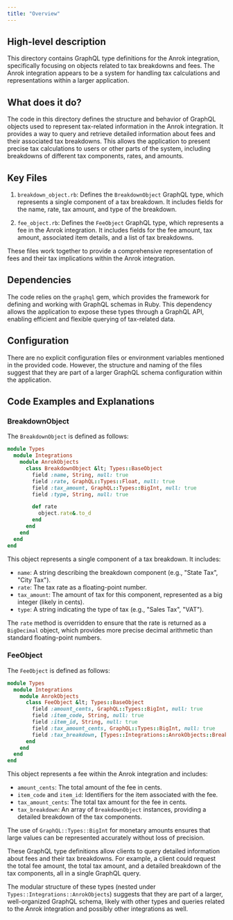 ```yaml
---
title: "Overview"
---
```


## High-level description
This directory contains GraphQL type definitions for the Anrok integration, specifically focusing on objects related to tax breakdowns and fees. The Anrok integration appears to be a system for handling tax calculations and representations within a larger application.

## What does it do?
The code in this directory defines the structure and behavior of GraphQL objects used to represent tax-related information in the Anrok integration. It provides a way to query and retrieve detailed information about fees and their associated tax breakdowns. This allows the application to present precise tax calculations to users or other parts of the system, including breakdowns of different tax components, rates, and amounts.

## Key Files
1. `breakdown_object.rb`: Defines the `BreakdownObject` GraphQL type, which represents a single component of a tax breakdown. It includes fields for the name, rate, tax amount, and type of the breakdown.

2. `fee_object.rb`: Defines the `FeeObject` GraphQL type, which represents a fee in the Anrok integration. It includes fields for the fee amount, tax amount, associated item details, and a list of tax breakdowns.

These files work together to provide a comprehensive representation of fees and their tax implications within the Anrok integration.

## Dependencies
The code relies on the `graphql` gem, which provides the framework for defining and working with GraphQL schemas in Ruby. This dependency allows the application to expose these types through a GraphQL API, enabling efficient and flexible querying of tax-related data.

## Configuration
There are no explicit configuration files or environment variables mentioned in the provided code. However, the structure and naming of the files suggest that they are part of a larger GraphQL schema configuration within the application.

## Code Examples and Explanations

### BreakdownObject

The `BreakdownObject` is defined as follows:

```ruby
module Types
  module Integrations
    module AnrokObjects
      class BreakdownObject &lt; Types::BaseObject
        field :name, String, null: true
        field :rate, GraphQL::Types::Float, null: true
        field :tax_amount, GraphQL::Types::BigInt, null: true
        field :type, String, null: true

        def rate
          object.rate&.to_d
        end
      end
    end
  end
end
```

This object represents a single component of a tax breakdown. It includes:
- `name`: A string describing the breakdown component (e.g., "State Tax", "City Tax").
- `rate`: The tax rate as a floating-point number.
- `tax_amount`: The amount of tax for this component, represented as a big integer (likely in cents).
- `type`: A string indicating the type of tax (e.g., "Sales Tax", "VAT").

The `rate` method is overridden to ensure that the rate is returned as a `BigDecimal` object, which provides more precise decimal arithmetic than standard floating-point numbers.

### FeeObject

The `FeeObject` is defined as follows:

```ruby
module Types
  module Integrations
    module AnrokObjects
      class FeeObject &lt; Types::BaseObject
        field :amount_cents, GraphQL::Types::BigInt, null: true
        field :item_code, String, null: true
        field :item_id, String, null: true
        field :tax_amount_cents, GraphQL::Types::BigInt, null: true
        field :tax_breakdown, [Types::Integrations::AnrokObjects::BreakdownObject], null: true
      end
    end
  end
end
```

This object represents a fee within the Anrok integration and includes:
- `amount_cents`: The total amount of the fee in cents.
- `item_code` and `item_id`: Identifiers for the item associated with the fee.
- `tax_amount_cents`: The total tax amount for the fee in cents.
- `tax_breakdown`: An array of `BreakdownObject` instances, providing a detailed breakdown of the tax components.

The use of `GraphQL::Types::BigInt` for monetary amounts ensures that large values can be represented accurately without loss of precision.

These GraphQL type definitions allow clients to query detailed information about fees and their tax breakdowns. For example, a client could request the total fee amount, the total tax amount, and a detailed breakdown of the tax components, all in a single GraphQL query.

The modular structure of these types (nested under `Types::Integrations::AnrokObjects`) suggests that they are part of a larger, well-organized GraphQL schema, likely with other types and queries related to the Anrok integration and possibly other integrations as well.